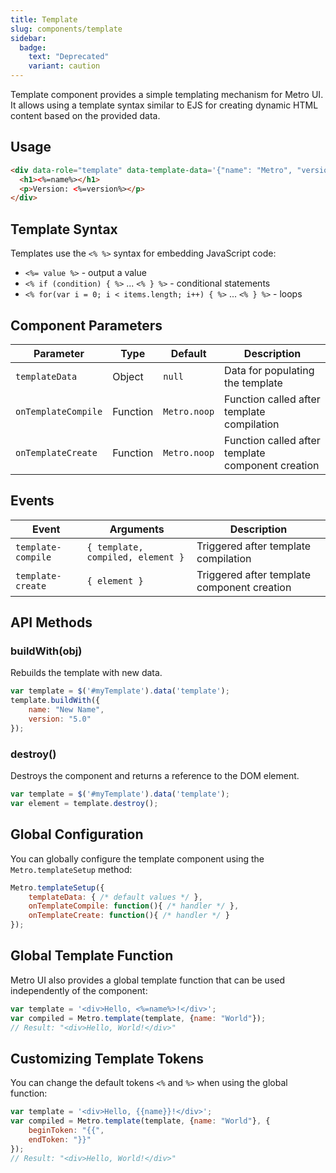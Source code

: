 ```yaml
---
title: Template
slug: components/template
sidebar:
  badge:
    text: "Deprecated"
    variant: caution
---
```


Template component provides a simple templating mechanism for Metro UI. It allows using a template syntax similar to EJS for creating dynamic HTML content based on the provided data.

## Usage

```html
<div data-role="template" data-template-data='{"name": "Metro", "version": "4.0"}'>
  <h1><%=name%></h1>
  <p>Version: <%=version%></p>
</div>
```

## Template Syntax

Templates use the `<% %>` syntax for embedding JavaScript code:

- `<%= value %>` - output a value
- `<% if (condition) { %>` ... `<% } %>` - conditional statements
- `<% for(var i = 0; i < items.length; i++) { %>` ... `<% } %>` - loops

## Component Parameters

| Parameter | Type | Default | Description |
| --- | --- | --- | --- |
| `templateData` | Object | `null` | Data for populating the template |
| `onTemplateCompile` | Function | `Metro.noop` | Function called after template compilation |
| `onTemplateCreate` | Function | `Metro.noop` | Function called after template component creation |

## Events

| Event | Arguments | Description |
| --- | --- | --- |
| `template-compile` | `{ template, compiled, element }` | Triggered after template compilation |
| `template-create` | `{ element }` | Triggered after template component creation |

## API Methods

### buildWith(obj)

Rebuilds the template with new data.

```javascript
var template = $('#myTemplate').data('template');
template.buildWith({
    name: "New Name",
    version: "5.0"
});
```

### destroy()

Destroys the component and returns a reference to the DOM element.

```javascript
var template = $('#myTemplate').data('template');
var element = template.destroy();
```

## Global Configuration

You can globally configure the template component using the `Metro.templateSetup` method:

```javascript
Metro.templateSetup({
    templateData: { /* default values */ },
    onTemplateCompile: function(){ /* handler */ },
    onTemplateCreate: function(){ /* handler */ }
});
```

## Global Template Function

Metro UI also provides a global template function that can be used independently of the component:

```javascript
var template = '<div>Hello, <%=name%>!</div>';
var compiled = Metro.template(template, {name: "World"});
// Result: "<div>Hello, World!</div>"
```

## Customizing Template Tokens

You can change the default tokens `<%` and `%>` when using the global function:

```javascript
var template = '<div>Hello, {{name}}!</div>';
var compiled = Metro.template(template, {name: "World"}, {
    beginToken: "{{",
    endToken: "}}"
});
// Result: "<div>Hello, World!</div>"
```
